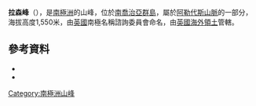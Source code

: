 {{coord|54|19|S|36|46|W|source:GNIS|display=title}}

'''拉森峰'''（{{lang-en|Larssen Peak}}），是[[南極洲|南極洲]]的山峰，位於[[南喬治亞群島|南喬治亞群島]]，屬於[[阿勒代斯山脈|阿勒代斯山脈]]的一部分，海拔高度1,550米，由[[英國|英國]]南極名稱諮詢委員會命名，由[[英國海外領土|英國海外領土]]管轄。

==參考資料==
*{{cite gnis | type = antarid | id = 8550| name =Larssen Peak | accessdate = 2013-06-03}}
*{{usgs-gazetteer|id=8550}}

{{Antarctica-geo-stub}}
[[Category:南極洲山峰|Category:南極洲山峰]]